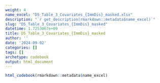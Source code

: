 ```yaml
---
weight: 4
name_excel: "D5_Table_3_Covariates_{ImmDis}_masked.xlsx"
description: "`r get_description(rmarkdown::metadata$name_excel)`"
slug: "D5_Table_3_Covariates_{ImmDis}_masked"
datetime: 1.7253067e+09
title: D5_Table_3_Covariates_{ImmDis}_masked
author: ''
date: '2024-09-02'
categories: []
tags: []
archetype: codebook
output: html_document
---
```


```r
html_codebook(rmarkdown::metadata$name_excel)
```
